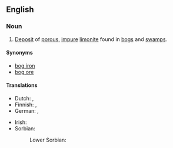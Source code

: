 ==English==

===Noun===
{{wikipedia}}
{{en-noun|head=[[bog iron]] [[ore]]|-}}

# {{lb|en|geology}} [[deposit|Deposit]] of [[porous]], [[impure]] [[limonite]] found in [[bog]]s and [[swamp]]s.

====Synonyms====
* [[bog iron]]
* [[bog ore]]

====Translations====
{{trans-top|deposit}}
* Dutch: {{t+|nl|oer|n}}, {{t|nl|ijzeroer|n}}
* Finnish: {{t+|fi|suomalmi}} {{qualifier|in bog}}, {{t+|fi|järvimalmi}} {{qualifier|in lake}}
* German: {{t|de|Raseneisenstein|m}}, {{t|de|Raseneisenerz|n}}
{{trans-mid}}
* Irish: {{t|ga|cac iarainn|m}}
* Sorbian:
*: Lower Sorbian: {{t|dsb|ruda|f}}
{{trans-bottom}}